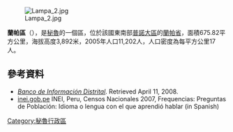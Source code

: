 [[Image:Lampa_2.jpg|right]]

'''蘭帕區'''（{{lang-es|Distrito de Lampa}}），是[[秘魯|秘魯]]的一個區，位於該國東南部[[普諾大區|普諾大區]]的[[蘭帕省|蘭帕省]]，面積675.82平方公里，海拔高度3,892米，2005年人口11,202人，人口密度為每平方公里17人。

==參考資料==
*''[https://web.archive.org/web/20080423164200/http://desa.inei.gob.pe/mapas/bid/ Banco de Información Distrital]''. Retrieved April 11, 2008.
*[https://web.archive.org/web/20130127005551/http://iinei.inei.gob.pe/iinei/RedatamCpv2007.asp?id=ResultadosCensales%3Fori%3DC inei.gob.pe] INEI, Peru, Censos Nacionales 2007, Frequencias: Preguntas de Población: Idioma o lengua con el que aprendió hablar (in Spanish)

{{coord|15|21|48|S|70|21|58|W|source:kolossus-eswiki|display=title}}

{{Peru-geo-stub}}
[[Category:秘魯行政區|Category:秘魯行政區]]